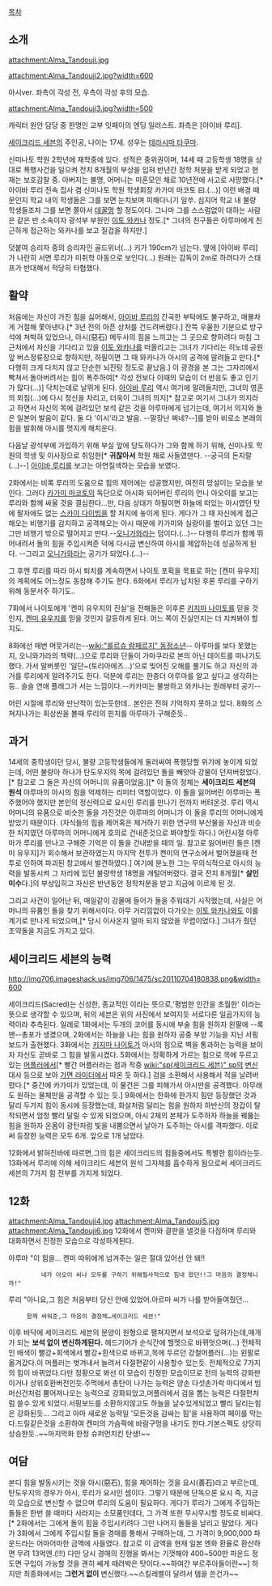 [[목차]]
== 소개 ==
attachment:Alma_Tandouji.jpg

attachment:Alma_Tandouji2.jpg?width=600

아시ver. 좌측이 각성 전, 우측이 각성 후의 모습.

attachment:Alma_Tandouji3.jpg?width=500

캐릭터 원안 담당 중 한명인 교부 잇페이의 엔딩 일러스트. 좌측은 [아이바 루리].

[[세이크리드 세븐]]의 주인공, 나이는 17세. 성우는 [[테라시마 타쿠마]].

신미나토 학원 2학년에 재학중에 있다. 성적은 중위권이며, 14세 때 고등학생 18명을 상대로 폭행사건을 일으켜 전치 8개월의 부상을 입혀 반년간 정학 처분을 받게 되었고 현재는 보호감찰 중. 아버지는 불명, 어머니는 미혼모인 채로 10년전에 사고로 사망했다.[* 아이바 루리 전속 집사 겸 신미나토 학원 학생회장 카가미 마코토 曰.(...)] 이런 배경 때문인지 학교 내의 학생들은 그를 보면 눈치보며 피해다니기 일쑤. 심지어 학교 내 불량 학생들조차 그를 보면 쫄아서 [[데꿀멍]] 할 정도이다. 그나마 그를 스스럼없이 대하는 사람은 같은 반 소속이자 광석부 부원인 [[이토 와카나]] 정도.[* 그녀의 친구들은 아루마에게 친근하게 접근하는 와카나를 보고 질겁을 하지만.]

덧붙여 승리자 중의 승리자인 골드위너(...) 키가 190cm가 넘는다. 옆에 [아이바 루리]가 나란히 서면 루리가 미취학 아동으로 보인다(...) 원래는 감독이 2m로 하려다가 스태프가 반대해서 적당히 타협했다. 
== 활약 ==
처음에는 자신이 가진 힘을 싫어해서, [[아이바 루리]]의 간곡한 부탁에도 불구하고, 매몰차게 거절해 쫓아낸다.[* 3년 전의 아픈 상처를 건드려버렸다.] 잔뜩 우울한 기분으로 방구석에 쳐박혀 있었으나, 아시(惡石) 메두사의 힘을 느끼고는 그 곳으로 향하려다 마침 그 근처에서 자신을 기다리고 있을 [[이토 와카나]]를 떠올리고는 그녀가 기다리는 히노데 공원 앞 버스정류장으로 향하지만, 하필이면 그 때 와카나가 아시의 공격에 말려들고 만다.[* 다행히 크게 다치지 않고 단순한 뇌진탕 정도로 끝났음.] 이 광경을 본 그는 그자리에서 빡쳐서 돌아버려서는 힘이 폭주하여[* 각성 전보다 이때의 모습이 더 반응도 좋고 인기가 많다(...)] 닥치는데로 날뛰게 된다. [[아이바 루리]] 역시 여기에 말려들지만, 그녀의 영혼의 외침(...)에 다시 정신을 차리고, 더욱이 그녀의 의지[* 참고로 여기서 그녀가 의지라고 하면서 자신의 목에 걸려있던 보석 같은 것을 아루마에게 넘기는데, 여기서 의지와 돌은 일본어 발음이 같다. 둘 다 '이시'라고 발음. --말장난 쩌네?--]를 받아 비로소 본래의 힘을 발휘해 아시를 멋지게 해치운다.

다음날 광석부에 가입하기 위해 부실 앞에 당도하다가 그와 함께 하기 위해, 신미나토 학원의 학생 및 이사장으로 취임한[* '''귀찮아서''' 학원 채로 사들였댄다. --궁극의 돈지랄(...)--] [[아이바 루리]]를 보고는 아연질색하는 모습을 보였다.

2화에서는 비록 루리의 도움으로 힘의 제어에는 성공했지만, 여전히 망설이는 모습을 보인다. 그러다 [[카가미 마코토]]의 독단으로 아시화 되어버린 루리의 언니 아오이를 보고는 루리와 함께 싸울 것을 결심한다...만, 다음 상대가 하필이면 하늘에 떠있는 아시였던 탓에 팔자에도 없는 [[스카이 다이빙]]을 할 처지에 놓이게 된다. 게다가 그 때 자신에게 접근해오는 비행기를 감지하고 공격해오는 아시 때문에 카가미와 실랑이를 벌이고 있던 그는 그만 비행기 밖으로 떨어지고 만다.--[[오니가와라]]는 덤이다.(...)-- 다행히 루리가 함께 뛰어내려서 돌의 힘을 주입시켜준 덕에 다시금 변신하여 아시를 제압하는데 성공하게 된다. --그리고 [[오니가와라]]는 공기가 되었다.(...)--

그 후엔 루리를 따라 아시 퇴치를 계속하면서 나이토 포획을 목표로 하는 [켄미 유우지]의 계획에도 어느정도 동참해 주기도 한다. 6화에서 루리가 납치된 후론 루리를 구하기 위해 동분서주 하기도..

7화에서 나이토에게 '켄미 유우지의 진실'을 전해들은 이후론 [[키지마 나이토]]를 믿을 것인지, [[켄미 유우지]]를 믿을 것인지 갈등하게 된다. 어느 쪽이 진실인지는 더 지켜봐야 할지도.

8화에선 매번 머뭇거리는--[[wiki:"를르슈 람페르지" 동정소년]]-- 아루마를 보다 못했는지, 오니와가라의 책략(...)으로 루리와 단둘이 가마쿠라로 본의 아닌 데이트를 떠나기도 했다. 가서 말버릇인 '일단~(토리아에즈...)'으로 빚어진 오해를 풀기도 하고 자신의 과거를 루리에게 알려주기도 한다. 덕분에 루리는 한층더 아루마를 알고 싶다고 생각하는 등.. 슬슬 연애 플래그가 서는 느낌이다.--카카미는 불쌍하고 와카나는 원래부터 공기--

어린 시절에 루리와 만난적이 있는듯한데.. 본인은 전혀 기억하지 못하고 있다. 8화의 스쳐지나가는 회상씬을 볼때 루리의 핀치를 아루마가 구해준듯..


== 과거 ==
14세의 중학생이던 당시, 불량 고등학생들에게 둘러싸여 폭행당할 위기에 놓이게 되었는데, 어떤 불량아 하나가 탄도우지의 목에 걸려있던 돌을 빼앗아 강물이 던져버렸었다.[* 참고로 그 돌은 자신의 어머니의 유품이었음.][* 이 돌의 정체는 '''세이크리드 세븐의 원석''' 아루마의 아시의 힘을 억제하는 리미터 역할이었다. 이 돌을 잃어버린 아루마는 폭주했어야 했지만 본인의 정신력으로 요시인 루리를 만나기 전까지 버텨온것. 루리 역시 어머니의 유품으로 비슷한 돌을 가진것은 아루마의 어머니가 이 돌을 루리의 어머니에게 받았기 때문이다. (자식들의 힘을 제어혹은 제거하기 위한 연구의 부산물을  자신과 비슷한 처지였던 아루마의 어머니에게 호의로 건내준것으로 봐야할듯 하다.) 어린시절 아루마가 루리를 만나고 구해준 기억은 이 돌을 건내받을 때의 일. 참고로 잃어버린 돌은 [켄미 유우지]가 회수해서 보관하였는지 마지막 전투가 켄미의 연구소에서 벌어졌을때 전투로 인하여 파괴된 창고에서 발견하였다.] 여기에 분노한 그는 무의식적으로 아시의 능력을 발동시켜 그 자리에 있던 불량학생 18명을 개털어버렸다. 결국 전치 8개월[* '''살인 미수'''다.]의 부상입히고 자신은 반년동안 정학처분을 받고 지금에 이르게 된 것.

그리고 사건이 일어난 뒤, 매일같이 강물에 들어가 돌을 주워대기 시작했는데, 사실은 어머니의 유품인 돌을 찾기 위해서이다. 아무 거리낌없이 다가오는 [[이토 와카나]]와도 이를 계기로 만나게 되었으며,[* 당시 이사온지 얼마 되지 않았을 무렵이었다.] 그녀가 줬던 조약돌을 지금도 가지고 있다.

== 세이크리드 세븐의 능력 ==
http://img706.imageshack.us/img706/1475/sc20110704180838.png&width=600

세이크리드(Sacred)는 신성한, 종교적인 이라는 뜻으로,'평범한 인간을 초월한' 이라는 뜻으로 생각할 수 있으며, 뒤의 세븐은 위의 사진에서 보여지듯 서로다른 일곱가지의 능력이라 추측된다. 일례로 1화에서는 두개의 코어를 동시에 부술 힘을 원하자 왼팔에 --록맨--총포가 생겼으며, 2화에서는 하늘을 나는 힘을 원하자 공중 부양 기능을 지닌 서핑 보드가 출현했다. 3화에서는 [[키지마 나이토]]가 아시의 힘으로 벽을 통과하는 능력을 보이자 자신도 곧바로 그 힘을 발동시켰다.
5화에서는 정확하게 가르는 힘으로 목에 두르고 있는 [[머플러]]에서[* 빨간 머플러라는 점과 작중 [[wiki:"sp(세이크리드 세븐)" sp]]의 [[변신]] 대사 등으로 보아 [[가면 라이더]]에서 따온 듯 하다.] 검을 소환해서 사용해서 적을 날려버렸다.[* 중간에 카가미가 있었는데, 이 물건은 그를 피해가서 아시만을 공격했다. 아무래도 원하는 물체만을 공격할 수 있는 듯.] 9화에서는 한화에 한가지 힘만 등장했던 것과 달리 두가지 힘이 동시에 등장했는데, 화살처럼 달리는 힘을 원하자 하반신의 장갑이 탈착되면서 엄청 빨리 달릴 수 있게 되었으며, 아시 2체의 본체가 도주하자 하늘을 꿰뚫는 힘을 원하자 온몸이 광탄처럼 빛을 내뿜으면서 날아가 도주하는 아시를 격파했다. 
이로써 등장한 능력은 모두 6개. 앞으로 1개 남았다.

12화에서 밝혀진바에 따르면,그의 힘은 세이크리드의 힘들중에서도 특별한 힘이라는듯.
13화에서 루리에 의해 세이크리드 세븐의 원석 그자체를 흡수하게 됨으로써 세이크리드세븐의 7가지 힘 전부를 가지게 되었다.

== 12화 ==
attachment:Alma_Tandouji4.jpg
attachment:Alma_Tandouji5.jpg
attachment:Alma_Tandouji6.jpg
12화에서 켄미와 결판을 낼것을 다짐하며 루리와 대화하면서 진정한 모습으로 각성하게된다.

아루마 "이 힘을… 켄미 따위에게 넘겨주는 일은 절대 있어선 안 돼!!
          네가 아오이 씨나 모두를 구하기 위해필사적으로 힘내 왔던!!그 마음의 결정체니까!"

루리 "아니요,그 힘은 처음부터 당신 안에 있었어.아르마 씨가 나를 받아들여줬던...
      함께 싸워준,그 마음의 결정체…세이크리드 세븐!"

이후 바닥에 세이크리드 세븐의 문양이 원형으로 펼쳐지면서 보석으로 덮혀가는데,매개가 되는 '''보석 없이 변신하게된다.'''
헤드기어가 순식간에 헬멧으로 바뀌엇으며(...) 전체적인 배색이 빨강+회색에서  빨강+흰색으로 바뀌고,목에 두르던 강철머플러(...)는 왼팔로 옮겨갔다.이 머플러는 벗겨내서 늘려서 다절편같이 사용할수 있는듯.
전체적으로 7가지의 힘이 바뀌었다.다만 정황으로 봐선 이 모습이 진정한 모습이므로 전의 능력의 강화판이거나 상위호환버전인듯.주먹에서 총탄이 나가는 능력은 양손 다섯손가락 마디에서 빔머신건처럼 뿜어져나오는 능력으로 강화되었고,머플러에서 검을 뽑는 능력은 다절편처럼 쓸수 있게 되었다.서핑보드를 소환하지않고도 하늘을 날수있게되었고 빨리 달리는힘은 강화된듯... 그리고 아마 새로운 능력일 '모든것을 감싸는 힘'을 사용하여 페이를 막는다.드릴같은것을 소환하여 켄미의 가슴팍에 바람구멍을 내기도 한다.기본스펙도 상당히 상승한듯..~~마지막화 한정 슈퍼먼치킨 탄생!~~

== 여담 ==
본디 힘을 발동시키는 것을 아시(惡石), 힘을 제어하는 것을 요시(善石)라고 부르는데, 탄도우지의 경우가 아시, 루리가 요시인 셈이다. 그렇기 때문에 단독으론 요시 즉, 지금의 모습으로 변신할 수 없으며 루리의 도움이 필요하다. 게다가 루리가 그에게 주입하는 돌들은 한번 쓸 때마다 사라지는 소모품인데다, 그 가격 또한 무시무시할 정도로 비싸다.[* 2화에서는 그에게 돌의 힘을 주입시키려다 그만 나머지 돌들을 날리고 말았다. 게다가 3화에서 그에게 주입시킬 돌을 경매를 통해서 구매하는데, 그 가격이 9,900,000 파운드라는 어마어마한 금액에 사들였다. 참고로 이 금액을 현재 일본 엔화 환율로 환산하면 무려 13억엔.(!!!) 다만 당시 경매의 진행을 봐서는 기껏해야 400~500만 파운드 정도면 구입이 가능할 것을 괜히 쎄게 때려박은 탓이다.~~하여간 부르주아들이란~~]
하지만 최종화에서는 '''그런거 없이''' 변신했다.~~스킬레벨이 달려서 템을 쓴건가~~
